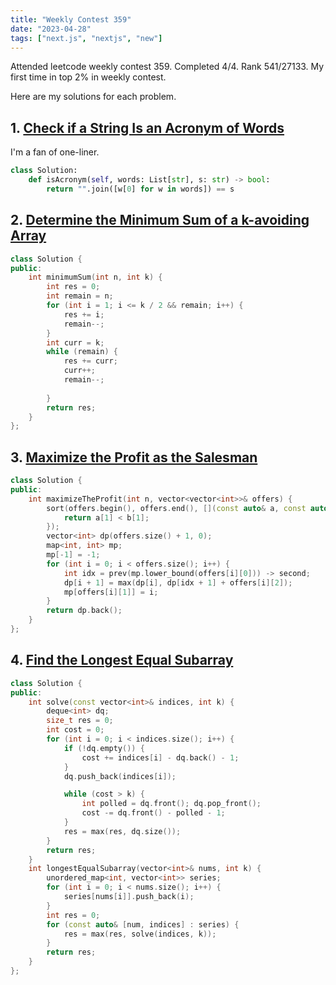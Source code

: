 ```yaml
---
title: "Weekly Contest 359"
date: "2023-04-28"
tags: ["next.js", "nextjs", "new"]
---
```


Attended leetcode weekly contest 359. Completed 4/4. Rank 541/27133. My first time in top 2% in weekly contest.

<CustomImage
  src="https://raw.githubusercontent.com/mrn3088/my-blogposts/main/images/08-20-23-pic1.png"
  alt="Ranking"
/>


Here are my solutions for each problem.

## 1. [Check if a String Is an Acronym of Words](https://leetcode.com/contest/weekly-contest-359/problems/check-if-a-string-is-an-acronym-of-words/)
I'm a fan of one-liner. 

```python
class Solution:
    def isAcronym(self, words: List[str], s: str) -> bool:
        return "".join([w[0] for w in words]) == s
```

## 2. [Determine the Minimum Sum of a k-avoiding Array](https://leetcode.com/contest/weekly-contest-359/problems/determine-the-minimum-sum-of-a-k-avoiding-array/)

```cpp
class Solution {
public:
    int minimumSum(int n, int k) {
        int res = 0;
        int remain = n;
        for (int i = 1; i <= k / 2 && remain; i++) {
            res += i;
            remain--;
        }
        int curr = k;
        while (remain) {
            res += curr;
            curr++;
            remain--;
            
        }
        return res;
    }
};
```

## 3. [Maximize the Profit as the Salesman](https://leetcode.com/contest/weekly-contest-359/problems/maximize-the-profit-as-the-salesman/)

```cpp 
class Solution {
public:
    int maximizeTheProfit(int n, vector<vector<int>>& offers) {
        sort(offers.begin(), offers.end(), [](const auto& a, const auto& b) {
            return a[1] < b[1];
        });
        vector<int> dp(offers.size() + 1, 0);
        map<int, int> mp;
        mp[-1] = -1;
        for (int i = 0; i < offers.size(); i++) {
            int idx = prev(mp.lower_bound(offers[i][0])) -> second;
            dp[i + 1] = max(dp[i], dp[idx + 1] + offers[i][2]);
            mp[offers[i][1]] = i;
        }
        return dp.back();
    }
};
```

## 4. [Find the Longest Equal Subarray](https://leetcode.com/contest/weekly-contest-359/problems/find-the-longest-equal-subarray/)

```cpp 
class Solution {
public:
    int solve(const vector<int>& indices, int k) {
        deque<int> dq;
        size_t res = 0;
        int cost = 0;
        for (int i = 0; i < indices.size(); i++) {
            if (!dq.empty()) {
                cost += indices[i] - dq.back() - 1;
            }  
            dq.push_back(indices[i]);

            while (cost > k) {
                int polled = dq.front(); dq.pop_front();
                cost -= dq.front() - polled - 1;
            }
            res = max(res, dq.size());
        }
        return res;
    }
    int longestEqualSubarray(vector<int>& nums, int k) {
        unordered_map<int, vector<int>> series;
        for (int i = 0; i < nums.size(); i++) {
            series[nums[i]].push_back(i);
        }
        int res = 0;
        for (const auto& [num, indices] : series) {
            res = max(res, solve(indices, k));
        }
        return res;
    }
};
```
